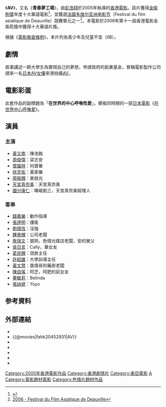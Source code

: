 {{Refimprove |time=2009-07-22T16:24:55+00:00 }}
{{Infobox Film
| name               = A.V.
| original_name      = 
<!-- 因文件已删，故注解：| image              = AV_(film).jpg -->
| caption            = 電影海報
| director           = [[彭浩翔|彭浩翔]]
| producer           = 禤嘉珍
| producer_2         = 王延明、張珮詩
| writer             = [[彭浩翔|彭浩翔]]<br />[[李棟全|李棟全]]
| starring           = [[黃又南|黃又南]]<br />[[周俊偉|周俊偉]]<br />[[曾國祥|曾國祥]]<br />[[徐天佑|徐天佑]]<br />[[周振輝|周振輝]]<br />[[天宮真奈美|天宮真奈美]] 
| music              = [[翁瑋盈|翁瑋盈]]<br />[[黃艾倫|黃艾倫]]
| movie_music        = 
| cinematography     = [[林志堅|林志堅]]
| editing            = [[李棟全|李棟全]]
| studio             = 正在電影製作有限公司
| distributor        = [[美亞集團|美亞娛樂資訊集團有限公司]]
| released           = {{HKG}}：{{film date|2005|3|19}}{{JPN}}：{{start date|2011|6|4}}
| runtime            = 90分鐘
| country            = {{香港電影產地}}
| language           = [[粵語|粵語]]<br />[[日語|日語]]<br />[[英語|英語]]
| budget             = 
| gross              = HK $4,406,438.00
| 副標題 = 在世界的中心呼喚性愛
| preceded_by        = 
| followed_by        = 
| rate               = {{HKG}} IIB
| website            = 
| amg_id             = 1:332046
| imdb_id            = tt045293
| cn_name            = 青春夢工場
| hk_name            = A.V.
| tw_name            = A.V.
}}
《'''AV'''》，又名《'''青春夢工場'''》，由[[彭浩翔|彭浩翔]]於2005年執導的[[香港電影|香港電影]]。該片獲得[[金紫荆獎|金紫荆獎]]年度十大華語電影<ref>{{Cite web |url=http://hk.movies.yahoo.com/gbaward/history.html |title=歷屆得獎名單 - 第十二屆香港電影金紫荊獎頒獎典禮 |accessdate=2009-07-22 |archive-date=2008-12-10 |archive-url=https://web.archive.org/web/20081210202140/http://hk.movies.yahoo.com/gbaward/history.html |dead-url=yes }}</ref>，並獲選[[法国|法國]][[多维尔亚洲电影节|多维尔亚洲电影节]]（Festival du film asiatique de Deauville）競賽單元之一<ref>[http://www.deauvilleasia.com/historique_2006.htm 2006 - Festival du Film Asiatique de Deauville]{{dead link|date=2017年11月 |bot=InternetArchiveBot |fix-attempted=yes }}</ref>。本電影於2006年第十一屆香港電影金紫荊獎中獲得十大華語片獎。

根據《[[電影檢查條例|電影檢查條例]]》，本片列為青少年及兒童不宜（IIB）。

== 劇情 ==
故事講述一群大學生為實現自己的夢想，申請政府的創業基金，冒稱電影製作公司請來一名[[日本|日本]][[AV女優|AV女優]]來港拍攝[[AV|AV]]。

== 電影彩蛋 ==
此套作品的副標題為「'''在世界的中心呼喚性愛'''」，揶揄同時期的一部[[日本電影|日本電影]]《[[在世界中心呼喚愛|在世界中心呼喚愛]]》。

== 演員 ==
=== 主演 ===
*[[黃又南|黃又南]]：陳浩銘
*[[周俊偉|周俊偉]]：梁志安
*[[曾國祥|曾國祥]]：何寶華
*[[徐天佑|徐天佑]]：黃家樂
*[[周振輝|周振輝]]：麥啟光
*[[天宮真奈美|天宮真奈美]]：天宮真奈美
*[[國分康仁|國分康仁]]：暉峻創三，天宮真奈美經理人

=== 客串 ===
*[[錢嘉樂|錢嘉樂]]：動作指導
*[[張達明_(演員)|張達明]]：護衛
*[[劉偉恆|劉偉恆]]：淫強
*[[鍾景輝|鍾景輝]]：公司老闆
*[[詹瑞文|詹瑞文]]：狼狗，色情光碟店老闆，安的舅父
*[[吳日言|吳日言]]：Cally，華女友
*[[葛民輝|葛民輝]]：貸款主任
*[[許紹雄|許紹雄]]：大學訓導主任
*[[黃文慧|黃文慧]]：賣偉哥的藥房老闆
*[[陳自瑤|陳自瑤]]：阿芝，阿肥的前女友
*[[董敏莉|董敏莉]]：Belinda
*[[張詠妍|張詠妍]]：Yoyo

== 参考資料 ==
{{reflist}}

== 外部連結 ==
*{{hkmdb title|10838|AV}}
*{{@movies|fahk20452931|AV}}
*{{douban|title=青春梦工场}}
*{{Mtime|31045|青春梦工场}}
*{{Amg movie|332046|AV}}
*{{rotten-tomatoes|av-qing-chun-meng-gong-chang|AV}}
*{{imdb title|0452931|AV}}

{{彭浩翔}}

[[Category:2005年香港電影作品|Category:2005年香港電影作品]]
[[Category:香港劇情片|Category:香港劇情片]]
[[Category:美亞電影|Category:美亞電影]]
[[Category:彭浩翔電影|A]]
[[Category:電影題材電影|Category:電影題材電影]]
[[Category:色情片題材作品|Category:色情片題材作品]]